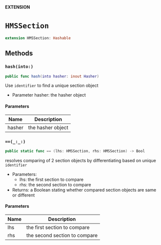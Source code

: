 **EXTENSION**

# `HMSSection`
```swift
extension HMSSection: Hashable
```

## Methods
### `hash(into:)`

```swift
public func hash(into hasher: inout Hasher)
```

Use `identifier` to find a unique section object
- Parameter hasher: the hasher object

#### Parameters

| Name | Description |
| ---- | ----------- |
| hasher | the hasher object |

### `==(_:_:)`

```swift
public static func == (lhs: HMSSection, rhs: HMSSection) -> Bool
```

resolves comparing of 2 section objects by differentiating based on unique `identifier`
- Parameters:
  - lhs: the first section to compare
  - rhs: the second section to compare
- Returns: a Boolean stating whether compared section objects are same or different

#### Parameters

| Name | Description |
| ---- | ----------- |
| lhs | the first section to compare |
| rhs | the second section to compare |